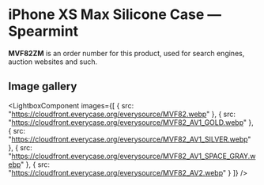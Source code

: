 
# iPhone XS Max Silicone Case — Spearmint

<Callout type='info' emoji='👉🏻'>**MVF82ZM** is an order number for this product, used for search engines, auction websites and such.</Callout>

## Image gallery

<LightboxComponent
    images={[
      {
        src: "https://cloudfront.everycase.org/everysource/MVF82.webp"
      },
      {
        src: "https://cloudfront.everycase.org/everysource/MVF82_AV1_GOLD.webp"
      },
      {
        src: "https://cloudfront.everycase.org/everysource/MVF82_AV1_SILVER.webp"
      },
      {
        src: "https://cloudfront.everycase.org/everysource/MVF82_AV1_SPACE_GRAY.webp"
      },
      {
        src: "https://cloudfront.everycase.org/everysource/MVF82_AV2.webp"
      }
    ]}
  />
